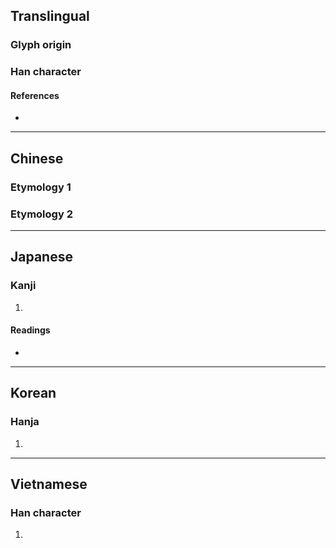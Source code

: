 {{also|丘}}
{{character info/new}}
==Translingual==

===Glyph origin===
{{Han etyl}}

===Han character===
{{Han char|rn=32|rad=土|as=05|sn=8|four=42111|canj=GOM|ids=⿰土丘}}

====References====
* {{Han ref|kx=0226.350|dkj=04990|dj=0462.120|hdz=10432.080|uh=5775|ud=22389|bh=CBFA|bd=52218}}

----

==Chinese==

===Etymology 1===
{{zh-see|丘|v}}
===Etymology 2===
{{zh-see|坻|v}}

----

==Japanese==

===Kanji===
{{ja-kanji|grade=|rs=土05}}

# {{defn|lang=ja|sort=土05}}

====Readings====
* {{ja-readings|on=[[きょう]] (kyō)|kun=[[おか]] (oka)}}

----

==Korean==

===Hanja===
{{ko-hanja|hangeul=구|rv=gu|mr=ku}}

# {{defn|lang=ko|sort=土05}}

----

==Vietnamese==

===Han character===
{{vi-hantu|[[gò]]|rs=土05}}

# {{defn|lang=vi|sort=土05}}